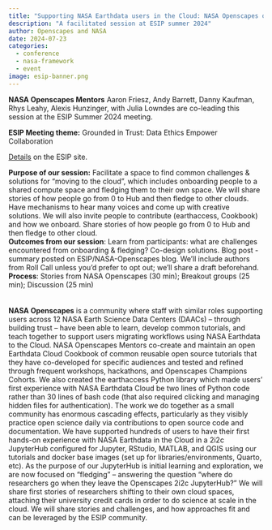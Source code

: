 ```yaml
---
title: "Supporting NASA Earthdata users in the Cloud: NASA Openscapes onboarding and 'fledging'"
description: "A facilitated session at ESIP summer 2024" 
author: Openscapes and NASA
date: 2024-07-23
categories:
  - conference
  - nasa-framework
  - event
image: esip-banner.png 
---
```


**NASA Openscapes Mentors** Aaron Friesz, Andy Barrett, Danny Kaufman, Rhys Leahy, Alexis Hunzinger, with Julia Lowndes are co-leading this session at the ESIP Summer 2024 meeting.

**ESIP Meeting theme:** Grounded in Trust: Data Ethics Empower Collaboration

[Details](https://2024julyesipmeeting.sched.com/event/1eVNz/mt-pisgah-supporting-nasa-earthdata-users-in-the-cloud-nasa-openscapes-onboarding-and-fledging) on the ESIP site.

**Purpose of our session:** Facilitate a space to find common challenges & solutions for “moving to the cloud”, which includes onboarding people to a shared compute space and fledging them to their own space. We will share stories of how people go from 0 to Hub and then fledge to other clouds. Have mechanisms to hear many voices and come up with creative solutions. We will also invite people to contribute (earthaccess, Cookbook) and how we onboard. Share stories of how people go from 0 to Hub and then fledge to other cloud. \
**Outcomes from our session**: Learn from participants: what are challenges encountered from onboarding & fledging? Co-design solutions. Blog post - summary posted on ESIP/NASA-Openscapes blog. We’ll include authors from Roll Call unless you’d prefer to opt out; we’ll share a draft beforehand. \
**Process**: Stories from NASA Openscapes (30 min); Breakout groups (25 min); Discussion (25 min)\
\
\
**NASA Openscapes** is a community where staff with similar roles supporting users across 12 NASA Earth Science Data Centers (DAACs) – through building trust – have been able to learn, develop common tutorials, and teach together to support users migrating workflows using NASA Earthdata to the Cloud. NASA Openscapes Mentors co-create and maintain an open Earthdata Cloud Cookbook of common reusable open source tutorials that they have co-developed for specific audiences and tested and refined through frequent workshops, hackathons, and Openscapes Champions Cohorts. We also created the earthaccess Python library which made users' first experience with NASA Earthdata Cloud be two lines of Python code rather than 30 lines of bash code (that also required clicking and managing hidden files for authentication). The work we do together as a small community has enormous cascading effects, particularly as they visibly practice open science daily via contributions to open source code and documentation. We have supported hundreds of users to have their first hands-on experience with NASA Earthdata in the Cloud in a 2i2c JupyterHub configured for Jupyter, RStudio, MATLAB, and QGIS using our tutorials and docker base images (set up for libraries/environments, Quarto, etc). As the purpose of our JupyterHub is initial learning and exploration, we are now focused on “fledging” – answering the question “where do researchers go when they leave the Openscapes 2i2c JupyterHub?” We will share first stories of researchers shifting to their own cloud spaces, attaching their university credit cards in order to do science at scale in the cloud. We will share stories and challenges, and how approaches fit and can be leveraged by the ESIP community.
